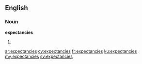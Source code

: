 ==English==

===Noun===
'''expectancies'''

# {{plural of|expectancy}}

[[ar:expectancies]]
[[cy:expectancies]]
[[fr:expectancies]]
[[ku:expectancies]]
[[my:expectancies]]
[[sv:expectancies]]